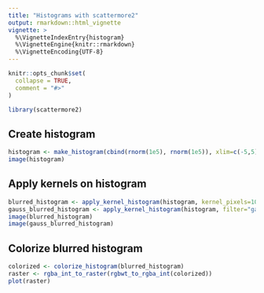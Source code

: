 ```yaml
---
title: "Histograms with scattermore2"
output: rmarkdown::html_vignette
vignette: >
  %\VignetteIndexEntry{histogram}
  %\VignetteEngine{knitr::rmarkdown}
  %\VignetteEncoding{UTF-8}
---
```


```r
knitr::opts_chunk$set(
  collapse = TRUE,
  comment = "#>"
)
```

```r
library(scattermore2)
```

## Create histogram
```r
histogram <- make_histogram(cbind(rnorm(1e5), rnorm(1e5)), xlim=c(-5,5), ylim=c(-5,5))
image(histogram)
```

## Apply kernels on histogram
```r
blurred_histogram <- apply_kernel_histogram(histogram, kernel_pixels=10)
gauss_blurred_histogram <- apply_kernel_histogram(histogram, filter="gauss", kernel_pixels=10)
image(blurred_histogram)
image(gauss_blurred_histogram)
```

## Colorize blurred histogram
```r
colorized <- colorize_histogram(blurred_histogram)
raster <- rgba_int_to_raster(rgbwt_to_rgba_int(colorized))
plot(raster)
```

